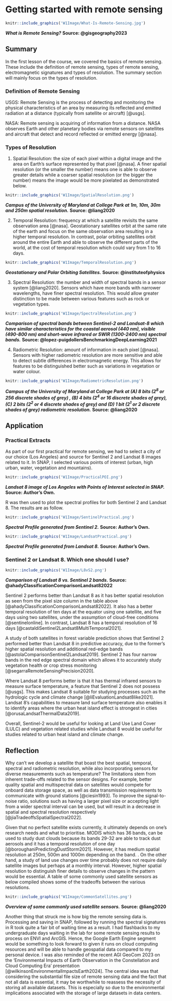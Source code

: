 # Getting started with remote sensing

```{r echo=FALSE, out.width='100%', fig.align='center'}
knitr::include_graphics('W1Image/What-Is-Remote-Sensing.jpg')
```

***What is Remote Sensing?*** **Source: @gisgeography2023**

## Summary

In the first lesson of the course, we covered the basics of remote sensing. These include the definition of remote sensing, types of remote sensing, electromagnetic signatures and types of resolution. The summary section will mainly focus on the types of resolution.

### Definition of Remote Sensing

USGS: Remote Sensing is the process of detecting and monitoring the physical characteristics of an area by measuring its reflected and emitted radiation at a distance (typically from satellite or aircraft) [@usgs].

NASA: Remote sensing is acquiring of information from a distance. NASA observes Earth and other planetary bodies via remote sensors on satellites and aircraft that detect and record reflected or emitted energy [@nasa].

### Types of Resolution

1.  Spatial Resolution: the size of each pixel within a digital image and the area on Earth's surface represented by that pixel [@nasa]. A finer spatial resolution (or the smaller the number) means one is able to observe greater details while a coarser spatial resolution (or the bigger the number) means the image would be more pixelated as demonstrated below.

```{r echo=FALSE, out.width='100%', fig.align='center'}
knitr::include_graphics('W1Image/SpatialResolution.png')
```

***Campus of the University of Maryland at College Park at 1m, 10m, 30m and 250m spatial resolution.*** **Source: @liang2020**

2.  Temporal Resolution: frequency at which a satellite revisits the same observation area [@nasa]. Geostationary satellites orbit at the same rate of the earth and focus on the same observation area resulting in a higher temporal resolution. In contrast, polar orbiting satellites orbit around the entire Earth and able to observe the different parts of the world, at the cost of temporal resolution which could vary from 1 to 16 days.

```{r echo=FALSE, out.width='100%', fig.align='center'}
knitr::include_graphics('W1Image/TemporalResolution.png')
```

***Geostationary and Polar Orbiting Satellites.*** **Source: @instituteofphysics**

3.  Spectral Resolution: the number and width of spectral bands in a sensor system [@liang2020]. Sensors which have more bands with narrower wavelengths, have finer spectral resolution. This would allow greater distinction to be made between various features such as rock or vegetation types.

```{r echo=FALSE, out.width='100%', fig.align='center'}
knitr::include_graphics('W1Image/SpectralResolution.png')
```

***Comparison of spectral bands between Sentinel-2 and Landsat-8 which have similar characteristics for the coastal aerosol (440 nm), visible (490-800 nm) and short-wave infrared or SWIR (1300-2400 nm) spectral bands.*** **Source: @lopez-puigdollersBenchmarkingDeepLearning2021**

4.  Radiometric Resolution: amount of information in each pixel [@nasa]. Sensors with higher radiometric resolution are more sensitive and able to detect subtle differences in electromagnetic energy. This allows for features to be distinguished better such as variations in vegetation or water colour.

```{r echo=FALSE, out.width='100%', fig.align='center'}
knitr::include_graphics('W1Image/RadiometricResolution.png')
```

***Campus of the University of Maryland at College Park at (A) 8 bits (2^8^ or 256 discrete shades of grey) , (B) 4 bits (2^4^ or 16 discrete shades of grey), (C) 2 bits (2^2^ or 4 discrete shades of grey) and (D) 1 bit (2^1^ or 2 discrete shades of grey) radiometric resolution.*** **Source: @liang2020**

## Application

### Practical Extracts

As part of our first practical for remote sensing, we had to select a city of our choice (Los Angeles) and source for Sentinel 2 and Landsat 8 images related to it. In SNAP, I selected various points of interest (urban, high urban, water, vegetation and mountains).

```{r echo=FALSE, out.width='100%', fig.align='center'}
knitr::include_graphics('W1Image/PracticalPOI.png')
```

***Landsat 8 image of Los Angeles with Points of Interest selected in SNAP.*** **Source: Author's Own.**

R was then used to plot the spectral profiles for both Sentinel 2 and Landsat 8. The results are as follow.

```{r echo=FALSE, out.width='100%', fig.align='center'}
knitr::include_graphics('W1Image/SentinelPractical.png')
```

***Spectral Profile generated from Sentinel 2.*** **Source: Author's Own.**

```{r echo=FALSE, out.width='100%', fig.align='center'}
knitr::include_graphics('W1Image/LandsatPractical.png')
```

***Spectral Profile generated from Landsat 8.*** **Source: Author's Own.**

### Sentinel 2 or Landsat 8. Which one should I use?

```{r echo=FALSE, out.width='100%', fig.align='center'}
knitr::include_graphics('W1Image/L8vS2.png')
```

***Comparison of Landsat 8 vs. Sentinel 2 bands.*** **Source: @ahadyClassificationComparisonLandsat82022**

Sentinel 2 performs better than Landsat 8 as it has better spatial resolution as seen from the pixel size column in the table above [@ahadyClassificationComparisonLandsat82022]. It also has a better temporal resolution of ten days at the equator using one satellite, and five days using two satellites, under the assumption of cloud-free conditions [@sentinelonline]. In contrast, Landsat 8 has a temporal resolution of 16 days [@castaldiSentinel2Landsat8MultiTemporal2021].

A study of both satellites in forest variable prediction shows that Sentinel 2 performed better than Landsat 8 in predictive accuracy, due to the former's higher spatial resolution and additional red-edge bands [@astolaComparisonSentinel2Landsat2019]. Sentinel 2 has four narrow bands in the red edge spectral domain which allows it to accurately study vegetation health or crop stress monitoring [@segarraRemoteSensingPrecision2020].

Where Landsat 8 performs better is that it has thermal infrared sensors to measure surface temperature, a feature that Sentinel 2 does not possess [@usgs]. This makes Landsat 8 suitable for studying processes such as the hydrologic cycle and climate change [@liEvaluationLandsat8like2021]. Landsat 8's capabilities to measure land surface temperature also enables it to identify areas where the urban heat island effect is strongest in cities [@orusaLandsatThermalData2019].

Overall, Sentinel-2 would be useful for looking at Land Use Land Cover (LULC) and vegetation related studies while Landsat 8 would be useful for studies related to urban heat island and climate change.

## Reflection

Why can’t we develop a satellite that boast the best spatial, temporal, spectral and radiometric resolution, while also incorporating sensors for diverse measurements such as temperature? The limitations stem from inherent trade-offs related to the sensor designs. For example, better quality spatial and multispectral data on satellites would compete for onboard data storage space, as well as data transmission requirements to communicate with ground stations [@ciesin1993]. To improve the signal-to-noise ratio, solutions such as having a larger pixel size or accepting light from a wider spectral interval can be used, but will result in a decrease in spatial and spectral resolution respectively [@jiaTradeoffsSpatialSpectral2022].

Given that no perfect satellite exists currently, it ultimately depends on one’s research needs and what to prioritise. MODIS which has 36 bands, can be used to study dust clouds because its bands 29-32 are able to track dust aerosols and it has a temporal resolution of one day [@boroughaniPredictingDustStorm2021]. However, it has medium spatial resolution at 250m, 500m and 1000m depending on the band. . On the other hand, a study of land use changes over time probably does not require daily satellite images but perhaps at a monthly interval. However, higher spatial resolution to distinguish finer details to observe changes in the pattern would be essential. A table of some commonly used satellite sensors as below compiled shows some of the tradeoffs between the various resolutions.

```{r echo=FALSE, out.width='100%', fig.align='center'}
knitr::include_graphics('W1Image/CommonSatellites.png')
```

***Overview of some commonly used satellite sensors.*** **Source: @liang2020**

Another thing that struck me is how big the remote sensing data is. Processing and saving in SNAP, followed by running the spectral signatures in R took quite a fair bit of waiting time as a result. I had flashbacks to my undergraduate days waiting in the lab for some remote sensing results to process on ENVI and ArcGIS. Hence, the Google Earth Engine segment would be something to look forward to given it runs on cloud computing resources and will be able to handle geospatial data compared to my personal device. I was also reminded of the recent AGI GeoCom 2023 on the ‘Environmental Impacts of Earth Observation in the Constellation and Cloud Computing Era’ presentation [@wilkinsonEnvironmentalImpactsEarth2024]. The central idea was that considering the substantial file size of remote sensing data and the fact that not all data is essential, it may be worthwhile to reassess the necessity of storing all available datasets. This is especially so due to the environmental implications associated with the storage of large datasets in data centers.
